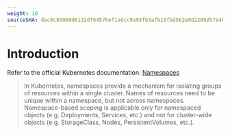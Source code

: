 ```yaml
---
weight: 10
sourceSHA: dec8c89960d6132df6457bef1adcc9a93fb3afb15fbd562e0d22892b7e46449e
---
```


# Introduction

Refer to the official Kubernetes documentation: [Namespaces](https://kubernetes.io/en/docs/concepts/overview/working-with-objects/namespaces/)

> In Kubernetes, namespaces provide a mechanism for isolating groups of resources within a single cluster. Names of resources need to be unique within a namespace, but not across namespaces. Namespace-based scoping is applicable only for namespaced objects (e.g. Deployments, Services, etc.) and not for cluster-wide objects (e.g. StorageClass, Nodes, PersistentVolumes, etc.).

